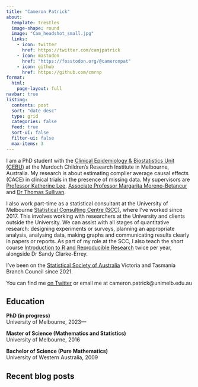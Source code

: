 ```yaml
---
title: "Cameron Patrick"
about:
  template: trestles
  image-shape: round
  image: "Cam_headshot_small.jpg"
  links:
    - icon: twitter
      href: https://twitter.com/camjpatrick
    - icon: mastodon
      href: "https://fosstodon.org/@cameronpat"
    - icon: github
      href: https://github.com/cmrnp
format:
  html:
    page-layout: full
navbar: true
listing:
  contents: post
  sort: "date desc"
  type: grid
  categories: false
  feed: true
  sort-ui: false
  filter-ui: false
  max-items: 3
---
```


I am a PhD student with the [Clinical Epidemiology & Biostatistics Unit (CEBU)](https://www.mcri.edu.au/research/research-areas/population-health/clinical-epidemiology-biostatistics-cebu) at the Murdoch Children's Research Institute in Melbourne, Australia. My research is about estimating complier average causal effects (CACE) in clinical trials in the presence of missing data. My supervisors are [Professor Katherine Lee](https://www.mcri.edu.au/researcher-details/katherine-lee), [Associate Professor Margarita Moreno-Betancur](https://www.mcri.edu.au/researcher-details/margarita-moreno-betancur) and [Dr Thomas Sullivan](https://research.sahmri.org.au/en/persons/thomas-sullivan).

I also work part-time as a statistical consultant at the University of Melbourne [Statistical Consulting Centre (SCC)](https://scc.ms.unimelb.edu.au/), where I've worked since 2017. This involves working with researchers at the University and clients outside the University. We can assist with all stages of quantitative research: designing experiments or surveys, planning an appropriate analysis, analysing data, making graphs and communicating results clearly in papers or reports. As part of my role at the SCC, I also teach the short course [Introduction to R and Reproducible Research](https://scc.ms.unimelb.edu.au/statistics-courses/course-listing/research-and-r) twice per year, alongside Dr Sandy Clarke-Errey.

I've been on the [Statistical Society of Australia](https://statsoc.org.au/) Victoria and Tasmania Branch Council since 2021.

You can find me [on Twitter](https://twitter.com/camjpatrick) or email me at cameron.patrick@unimelb.edu.au

## Education

**PhD (in progress)**<br>
University of Melbourne, 2023---<br>

**Master of Science (Mathematics and Statistics)**<br>
University of Melbourne, 2016

**Bachelor of Science (Pure Mathematics)**<br>
University of Western Australia, 2009

## Recent blog posts
